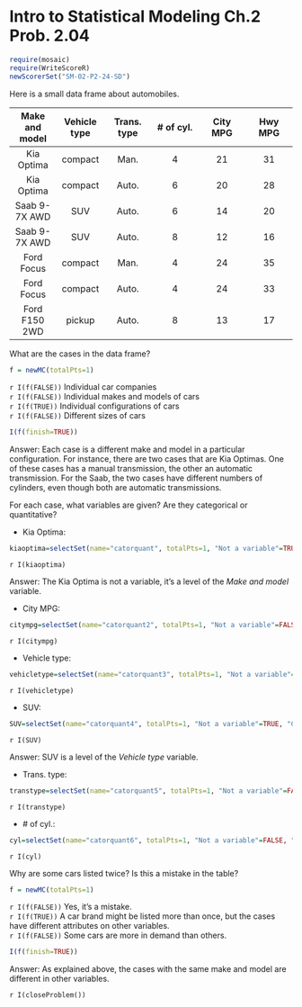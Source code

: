 Intro to Statistical Modeling Ch.2 Prob. 2.04
========================================================
```{r include=FALSE}
require(mosaic)
require(WriteScoreR)
newScorerSet("SM-02-P2-24-SD")
```

Here is a small data frame about automobiles.




Make and model  |  Vehicle type | Trans. type | \# of cyl. |  City MPG |  Hwy MPG
:-----: | :-----: | :-----: | :-----: | :-----: | :-----: 
Kia Optima  |  compact  | Man.  | 4 | 21  | 31
Kia Optima  | compact | Auto. | 6 | 20  | 28
Saab 9-7X AWD | SUV | Auto. | 6 | 14  | 20
Saab 9-7X AWD | SUV | Auto. | 8 | 12  | 16
Ford Focus  | compact | Man.  | 4 | 24  | 35
Ford Focus  | compact | Auto. | 4 | 24  | 33
Ford F150 2WD | pickup  | Auto. | 8 | 13  | 17     



What are the cases in the data frame?

```{r include=FALSE}
f = newMC(totalPts=1)
```

 `r I(f(FALSE))` Individual car companies     
 `r I(f(FALSE))` Individual makes and models of cars     
 `r I(f(TRUE))` Individual configurations of cars     
 `r I(f(FALSE))` Different sizes of cars     

```{r include=FALSE, results="hide"}
I(f(finish=TRUE))
```

<aside>
Answer: 
Each case is a different make and model in a particular
configuration.  For instance, there are two cases that are Kia
Optimas.  One of these cases has a manual transmission, the other an
automatic transmission.  For the Saab, the two cases have different
numbers of cylinders, even though both are automatic transmissions.
</aside>

For each case, what variables are given?  Are they categorical 
or quantitative?

 * Kia Optima:
 
```{r include=FALSE}
kiaoptima=selectSet(name="catorquant", totalPts=1, "Not a variable"=TRUE, "Categorical"=FALSE, "Quantitative"=FALSE)
```

 `r I(kiaoptima)`

<aside>
Answer:
The Kia Optima is not a variable, it's a level of the *Make and
  model* variable.
</aside>

 * City MPG:
```{r include=FALSE}
citympg=selectSet(name="catorquant2", totalPts=1, "Not a variable"=FALSE, "Categorical"=FALSE, "Quantitative"=TRUE)
```

 `r I(citympg)`

 * Vehicle type:
```{r include=FALSE}
vehicletype=selectSet(name="catorquant3", totalPts=1, "Not a variable"=FALSE, "Categorical"=TRUE, "Quantitative"=FALSE)
```
 
 `r I(vehicletype)`

 * SUV:
 
```{r include=FALSE}
SUV=selectSet(name="catorquant4", totalPts=1, "Not a variable"=TRUE, "Categorical"=FALSE, "Quantitative"=FALSE)
```

 `r I(SUV)`

<aside>
Answer:
SUV is a level of the *Vehicle type* variable.
</aside>

 * Trans. type:
 
```{r include=FALSE}
transtype=selectSet(name="catorquant5", totalPts=1, "Not a variable"=FALSE, "Categorical"=TRUE, "Quantitative"=FALSE)
```
 `r I(transtype)`

 * \# of cyl.:
 
```{r include=FALSE}
cyl=selectSet(name="catorquant6", totalPts=1, "Not a variable"=FALSE, "Categorical"=FALSE, "Quantitative"=TRUE)
```
 `r I(cyl)`

Why are some cars listed twice?  Is this a mistake in the table?

```{r include=FALSE}
f = newMC(totalPts=1)
```
 `r I(f(FALSE))` Yes, it's a mistake.   
 `r I(f(TRUE))` A car brand might be listed more than once, but the cases have different attributes on other variables.     
 `r I(f(FALSE))` Some cars are more in demand than others.     

```{r include=FALSE, results="hide"}
I(f(finish=TRUE))
```

<aside> Answer:
As explained above, the cases with the same make and model are
different in other variables.
</aside>

`r I(closeProblem())`


